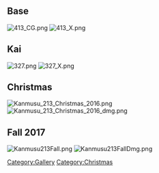 ==Base==

[[File:413_CG.png]] [[File:413_X.png]]

==Kai==

[[File:327.png]] [[File:327_X.png]]

==Christmas==

[[File:Kanmusu 213 Christmas 2016.png]] [[File:Kanmusu 213 Christmas 2016 dmg.png]]

[[Category:Gallery]] [[Category:Christmas]]

==Fall 2017==

[[File:Kanmusu213Fall.png]] [[File:Kanmusu213FallDmg.png]]